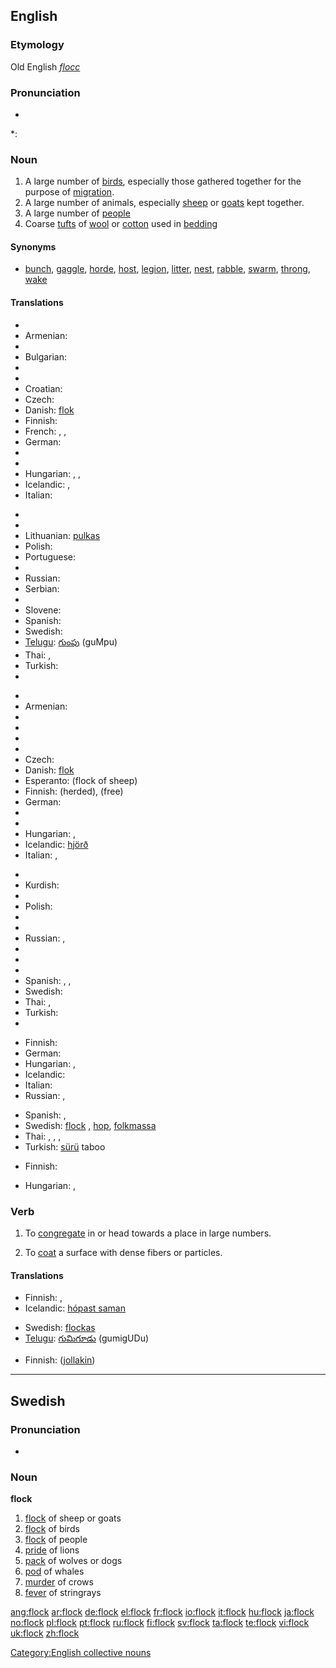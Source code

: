 ==English==

===Etymology===
Old English ''[[flocc]]''

===Pronunciation===
* {{audio|en-us-flock.ogg|Audio (US)}}

*: {{rhymes|ɒk}}

===Noun===
{{en-noun}}

# A large number of [[bird]]s, especially those gathered together for the purpose of [[migration]].
# A large number of animals, especially [[sheep]] or [[goats]] kept together.
# A large number of [[people]]
# Coarse [[tuft]]s of [[wool]] or [[cotton]] used in [[bedding]]

====Synonyms====
* [[bunch]], [[gaggle]], [[horde]], [[host]], [[legion]], [[litter]], [[nest]], [[rabble]], [[swarm]], [[throng]], [[wake]]

====Translations====
{{trans-top|group of birds}}
* {{trreq|Albanian}}
* Armenian: {{t|hy|երամ|sc=Armn|tr=eram}}
* {{trreq|Basque}}
* Bulgarian: {{t+|bg|ято|n|sc=Cyrl}}
* {{trreq|Catalan}}
* {{trreq|Chinese}}
* Croatian: {{t-|hr|jato|n}}
* Czech: {{t-|cs|hejno|n}}
* Danish: [[flok]] {{c}}
* Finnish: {{t+|fi|parvi}}
* French: {{t+|fr|vol|m}}, {{t+|fr|bande|f}}, {{t+|fr|groupe|m}}
* German: {{t+|de|Schwarm|m}}
* {{trreq|Greek}}
* {{trreq|Hebrew}}
* Hungarian: {{t+|hu|sereg}}, {{t+|hu|raj}}, {{t+|hu|csapat}}
* Icelandic: {{t+|is|flokkur|m}}, {{t+|is|hópur|m}}
* Italian: {{t+|it|stormo|m}}
{{trans-mid}}
* {{trreq|Japanese}}
* {{trreq|Kurdish}}
* Lithuanian: [[pulkas]] {{f}}
* Polish: {{t-|pl|stado|n}}
* Portuguese: {{t+|pt|bando|m}}
* {{trreq|Romanian}}
* Russian: {{t+|ru|стая|f|tr=stája|sc=Cyrl}}
* Serbian: {{t|sr|јато|n|sc=Cyrl}}
* {{trreq|Slovak}}
* Slovene: {{t-|sl|jata|f}}
* Spanish: {{f|es|bandada|f}}
* Swedish: {{t+|sv|flock|c}}
* [[Telugu]]: [[గుంపు]] (guMpu)
* Thai: {{t-|th|ฝูง|tr=fŏong|sc=Thai|xs=Thai}}, {{t-|th|หมู่|tr=mòo|sc=Thai|xs=Thai}}
* Turkish: {{t+|tr|sürü}}
* {{trreq|Vietnamese}}
{{trans-bottom}}

{{trans-top|group of sheep or goats}}
* {{trreq|Albanian}}
* Armenian: {{t|hy|հոտ|sc=Armn|tr=hot}}
* {{trreq|Basque}}
* {{trreq|Catalan}}
* {{trreq|Chinese}}
* {{trreq|Croatian}}
* Czech: {{t-|cs|stádo|n}}
* Danish: [[flok]] {{c}}
* Esperanto: {{t|eo|ŝafaro}} (flock of sheep)
* Finnish: {{t-|fi|katras}} (herded), {{t+|fi|lauma}} (free)
* German: {{t+|de|Herde|f}}
* {{trreq|Greek}}
* {{trreq|Hebrew}}
* Hungarian: {{t+|hu|nyáj}}, {{t-|hu|falka}}
* Icelandic: [[hjörð]] {{f}}
* Italian: {{t+|it|branco|m}}, {{t+|it|gregge|m}}
{{trans-mid}}
* {{trreq|Japanese}}
* Kurdish: {{t+|ku|ڕان|sc=ku-Arab}}
* {{trreq|Lithuanian}}
* Polish: {{t-|pl|stado|n}}
* {{trreq|Portuguese}}
* {{trreq|Romanian}}
* Russian: {{t+|ru|стадо|n|tr=stádo|sc=Cyrl}}, {{t+|ru|отара|f|tr=otára|sc=Cyrl}}
* {{trreq|Serbian}}
* {{trreq|Slovak}}
* {{trreq|Slovene}}
* Spanish: {{f|es|hato|m}}, {{f|es|manada|f}}, {{f|es|rebaño|m}}
* Swedish: {{t+|sv|flock|c}}
* Thai: {{t-|th|ฝูง|tr=fŏong|sc=Thai|xs=Thai}}, {{t-|th|หมู่|tr=mòo|sc=Thai|xs=Thai}}
* Turkish: {{t+|tr|sürü}}
* {{trreq|Vietnamese}}
{{trans-bottom}}

{{trans-top|group of people}}
* Finnish: {{t+|fi|lauma}}
* German: {{t+|de|Herde|f}}
* Hungarian: {{t+|hu|sereg}}, {{t+|hu|tömeg}}
* Icelandic: {{t+|is|hópur|m}}
* Italian: {{t+|it|folla|f}}
* Russian: {{t+|ru|паства|f|tr=pástva|sc=Cyrl}}, {{t+|ru|группа|f|tr=grúppa|sc=Cyrl}}
{{trans-mid}}
* Spanish: {{f|es|congregación|f}}, {{f|es|muchedumbre|m}}
* Swedish: [[flock#Swedish|flock]] {{c}}, [[hop]], [[folkmassa]]
* Thai: , {{t-|th|หมู่|tr=mòo|sc=Thai|xs=Thai}}, {{t-|th|ฝูง|tr=fŏong|sc=Thai|xs=Thai}}, {{t|th|เฮ|tr=hay|sc=Thai|xs=Thai}}
* Turkish: [[sürü]] taboo
{{trans-bottom}}

{{trans-top|tufts of wool or cotton}}
* Finnish: {{t+|fi|vanu}}
{{trans-mid}}
* Hungarian: {{t-|hu|pihe}}, {{t|hu|pamat}}
{{trans-bottom}}

===Verb===
{{en-verb}}

# {{transitive}} To [[congregate]] in or head towards a place in large numbers.
# {{transitive}} To [[coat]] a surface with dense fibers or particles.

====Translations====
{{trans-top|to congregate}}
* Finnish: {{t-|fi|kokoontua}}, {{t|fi|kerääntyä}}
* Icelandic: [[hópast saman]]
{{trans-mid}}
* Swedish: [[flockas]]
* [[Telugu]]: [[గుమిగూడు]] (gumigUDu)
{{trans-bottom}}

{{trans-top|to coat}}
* Finnish: {{t-|fi|päällystää}} ([[jollakin]])
{{trans-mid}}
{{trans-bottom}}

[[Category:English collective nouns]]

----

==Swedish==

===Pronunciation===
* {{audio|Sv-en flock.ogg|audio}}

===Noun===
'''flock''' {{c}}
{{sv-noun-reg-ar}}

# [[flock]] of sheep or goats
# [[flock]] of birds
# [[flock]] of people
# [[pride]] of lions
# [[pack]] of wolves or dogs
# [[pod]] of whales
# [[murder]] of crows
# [[fever]] of stringrays

[[ang:flock]]
[[ar:flock]]
[[de:flock]]
[[el:flock]]
[[fr:flock]]
[[io:flock]]
[[it:flock]]
[[hu:flock]]
[[ja:flock]]
[[no:flock]]
[[pl:flock]]
[[pt:flock]]
[[ru:flock]]
[[fi:flock]]
[[sv:flock]]
[[ta:flock]]
[[te:flock]]
[[vi:flock]]
[[uk:flock]]
[[zh:flock]]